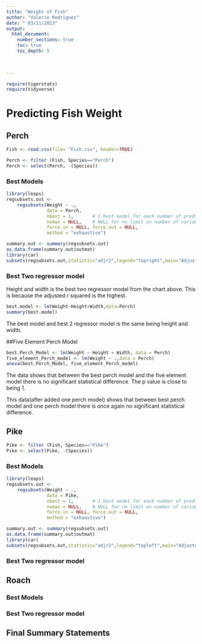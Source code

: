 ```yaml
---
title: "Weight of Fish"
author: "Valerie Rodriguez"
date: "'03/11/2023"  
output: 
  html_document:
    number_sections: true
    toc: true
    toc_depth: 5

 
    
---
```



```r
require(tigerstats)
require(tidyverse)
```

# Predicting Fish Weight


## Perch

```r
Fish <- read.csv(file= "Fish.csv", header=TRUE)
```

```r
Perch <- filter (Fish, Species=="Perch")
Perch <- select(Perch, -(Species))
```

### Best Models

```r
library(leaps)
regsubsets.out <-
    regsubsets(Weight ~ .,
               data = Perch,
               nbest = 1,       # 1 best model for each number of predictors
               nvmax = NULL,    # NULL for no limit on number of variables
               force.in = NULL, force.out = NULL,
               method = "exhaustive")

summary.out <- summary(regsubsets.out)
as.data.frame(summary.out$outmat)
library(car)
subsets(regsubsets.out,statistic="adjr2",legend="topright",main="Adjusted R^2")
```

### Best Two regressor model

Height and width is the best two regressor model from the chart above. This is because the adjusted r squared is the highest.

```r
best.model <- lm(Weight~Height+Width,data=Perch)
summary(best.model)
```

The best model and best 2 regressor model is the same being height and width.

##Five Element Perch Model
```r
best.Perch_Model <- lm(Weight ~ Height + Width, data = Perch)
five_element_Perch_model <- lm(Weight ~ .,data = Perch)
anova(best.Perch_Model, five_element_Perch_model)
```

The data shows that between the best perch model and the five element model there is no significant statistical difference. The p value is close to being 1.

This data(after added one perch model) shows that between best perch model and one perch model there is once again no significant statistical difference.


## Pike

```r
Pike <- filter (Fish, Species=="Pike")
Pike <- select(Pike, -(Species))
```

### Best Models

```r
library(leaps)
regsubsets.out <-
    regsubsets(Weight ~ .,
               data = Pike,
               nbest = 1,       # 1 best model for each number of predictors
               nvmax = NULL,    # NULL for no limit on number of variables
               force.in = NULL, force.out = NULL,
               method = "exhaustive")

summary.out <- summary(regsubsets.out)
as.data.frame(summary.out$outmat)
library(car)
subsets(regsubsets.out,statistic="adjr2",legend="topleft",main="Adjusted R^2")
```



### Best Two regressor model



## Roach


### Best Models


### Best Two regressor model


## Final Summary Statements
